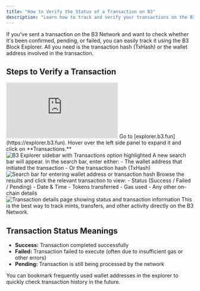 ```yaml
---
title: "How to Verify the Status of a Transaction on B3"
description: "Learn how to track and verify your transactions on the B3 Network using the block explorer with transaction hashes or wallet addresses"
---
```


If you've sent a transaction on the B3 Network and want to check whether it's been confirmed, pending, or failed, you can easily track it using the B3 Block Explorer. All you need is the transaction hash (TxHash) or the wallet address involved in the transaction.

## Steps to Verify a Transaction

<iframe
  className="w-full aspect-video rounded-xl"
  src="https://www.youtube.com/embed/CZncVWI1aHk"
  title="How to verify transaction status on B3"
  frameBorder="0"
  allow="accelerometer; autoplay; clipboard-write; encrypted-media; gyroscope; picture-in-picture"
  allowFullScreen
></iframe>

<Steps>
<Step title="Navigate to B3 Explorer">
  Go to [explorer.b3.fun](https://explorer.b3.fun).
</Step>

<Step title="Access transactions">
  Hover over the left side panel to expand it and click on **Transactions.**
  
  <Frame>
    <img src="https://s3.amazonaws.com/helpscout.net/docs/assets/685306b72e0550277aa9250e/images/687e55494b3936693ba0ecbb/file-o0WPrzMUbf.png" alt="B3 Explorer sidebar with Transactions option highlighted" />
  </Frame>
</Step>

<Step title="Search for your transaction">
  A new search bar will appear. In the search bar, enter either:
  - The wallet address that initiated the transaction
  - Or the transaction hash (TxHash)
  
  <Frame>
    <img src="https://s3.amazonaws.com/helpscout.net/docs/assets/685306b72e0550277aa9250e/images/687e556e1946514c34bffae9/file-sfCem4gBEs.png" alt="Search bar for entering wallet address or transaction hash" />
  </Frame>
</Step>

<Step title="View transaction details">
  Browse the results and click the relevant transaction to view:
  - Status (Success / Failed / Pending)
  - Date & Time
  - Tokens transferred
  - Gas used
  - Any other on-chain details
  
  <Frame>
    <img src="https://s3.amazonaws.com/helpscout.net/docs/assets/685306b72e0550277aa9250e/images/687e55b1ffa88610da986dfd/file-ERrTVA4NLO.png" alt="Transaction details page showing status and transaction information" />
  </Frame>
  
  <Check>
    This is the best way to track mints, transfers, and other activity directly on the B3 Network.
  </Check>
</Step>
</Steps>

## Transaction Status Meanings

- **Success:** Transaction completed successfully
- **Failed:** Transaction failed to execute (often due to insufficient gas or other errors)
- **Pending:** Transaction is still being processed by the network

<Tip>
You can bookmark frequently used wallet addresses in the explorer to quickly check transaction history in the future.
</Tip>
